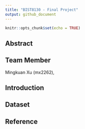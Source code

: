 ```yaml
---
title: "BIST8130 - Final Project"
output: github_document
---
```


```r
knitr::opts_chunk$set(echo = TRUE)
```

## Abstract

## Team Member

Mingkuan Xu (mx2262),  

## Introduction

## Dataset

## Reference
